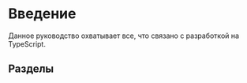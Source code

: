 
# Введение

Данное руководство охватывает все, что связано с разработкой на TypeScript.

## Разделы

<Cards>
  <Card
    title="HTML/CSS Style Guide"
    href="/html-css-style-guide"
  />
  <Card
    title="TypeScript Style Guide"
    href="/typescript-style-guide"
  />
  <Card
    title="Шпаргалки по TypeScript"
    href="/typescript-cheat-sheets"
  />
  <Card
    title="Angular Style Guide"
    href="/angular-style-guide"
  />
  <Card
    title="Объектно-ориентированное программирование"
    href="/oop"
  />
  <Card
    title="SOLID"
    href="/solid"
  />
  <Card
    title="Паттерны"
    href="/patterns"
  />
  <Card
    title="Структуры данных и алгоритмы"
    href="/algorithms"
  />
</Cards>
